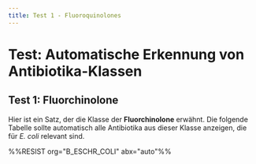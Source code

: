 ```yaml
---
title: Test 1 - Fluoroquinolones
---
```


# Test: Automatische Erkennung von Antibiotika-Klassen

## Test 1: Fluorchinolone

Hier ist ein Satz, der die Klasse der **Fluorchinolone** erwähnt. Die folgende Tabelle sollte automatisch alle Antibiotika aus dieser Klasse anzeigen, die für *E. coli* relevant sind.

%%RESIST org="B_ESCHR_COLI" abx="auto"%%
